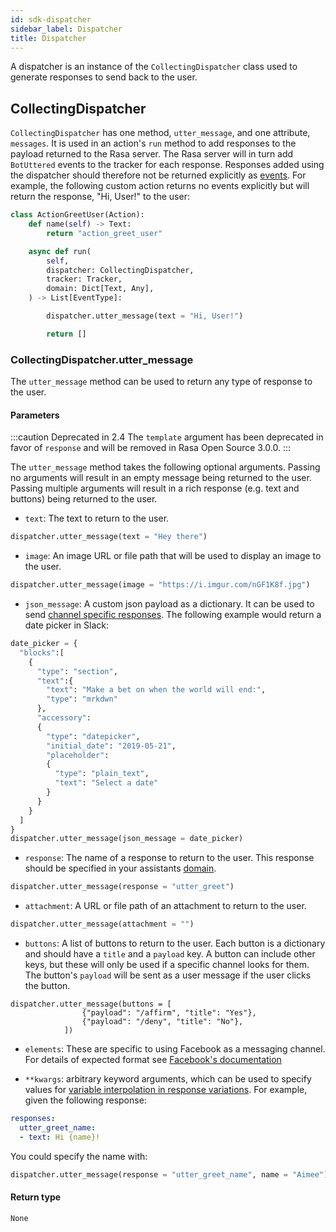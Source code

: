 ```yaml
---
id: sdk-dispatcher
sidebar_label: Dispatcher
title: Dispatcher
---
```


A dispatcher is an instance of the `CollectingDispatcher` class used to generate responses to send back to the user.

## CollectingDispatcher

`CollectingDispatcher` has one method, `utter_message`, and one attribute, `messages`.
It is used in an action's `run` method to add responses to the payload returned to the Rasa server.
The Rasa server will in turn add `BotUttered` events to the tracker for each response. Responses
added using the dispatcher should therefore not be returned
explicitly as [events](events.mdx). For example, the
following custom action returns no events explicitly but will return the response, "Hi, User!" to the user:

```python
class ActionGreetUser(Action):
    def name(self) -> Text:
        return "action_greet_user"

    async def run(
        self,
        dispatcher: CollectingDispatcher,
        tracker: Tracker,
        domain: Dict[Text, Any],
    ) -> List[EventType]:

        dispatcher.utter_message(text = "Hi, User!")

        return []
```


### CollectingDispatcher.utter_message

The `utter_message` method can be used to return any type
of response to the user.

#### **Parameters**

:::caution Deprecated in 2.4
The `template` argument has been deprecated in favor of
`response` and will be removed in Rasa Open Source 3.0.0.
:::

The `utter_message` method takes the following optional arguments.
Passing no arguments will result in an empty message being returned to the user.
Passing multiple arguments will result in a rich response (e.g. text and buttons) being returned to the user.

  - `text`: The text to return to the user.

  ```python
  dispatcher.utter_message(text = "Hey there")
  ```

  - `image`: An image URL or file path that will be used to display an image to the user.

  ```python
  dispatcher.utter_message(image = "https://i.imgur.com/nGF1K8f.jpg")
  ```

  - `json_message`: A custom json payload as a dictionary. It can be used to send [channel specific responses](http://rasa.com/docs/rasa/responses).
                  The following example would return a date picker in Slack:

  ```python
  date_picker = {
    "blocks":[
      {
        "type": "section",
        "text":{
          "text": "Make a bet on when the world will end:",
          "type": "mrkdwn"
        },
        "accessory":
        {
          "type": "datepicker",
          "initial_date": "2019-05-21",
          "placeholder":
          {
            "type": "plain_text",
            "text": "Select a date"
          }
        }
      }
    ]
  }
  dispatcher.utter_message(json_message = date_picker)
  ```

  - `response`: The name of a response to return to the user. This response should
              be specified in your assistants [domain](http://rasa.com/docs/rasa/domain).

  ```python
  dispatcher.utter_message(response = "utter_greet")
  ```

  - `attachment`: A URL or file path of an attachment to return to the user.

  ```python
  dispatcher.utter_message(attachment = "")
  ```

  - `buttons`: A list of buttons to return to the user.
             Each button is a dictionary and should have a `title` and a `payload` key.
             A button can include other keys, but these will only be used if
             a specific channel looks for them.
             The button's `payload` will be sent as a user message if the user
             clicks the button.

  ```
  dispatcher.utter_message(buttons = [
                  {"payload": "/affirm", "title": "Yes"},
                  {"payload": "/deny", "title": "No"},
              ])
  ```

  - `elements`: These are specific to using Facebook as a messaging channel. For details
              of expected format see [Facebook's documentation](https://developers.facebook.com/docs/messenger-platform/send-messages/template/generic/)

  - `**kwargs`: arbitrary keyword arguments, which can be
              used to specify values for [variable interpolation in response variations](http://rasa.com/docs/rasa/responses). For example,
              given the following response:

  ```yaml
  responses:
    utter_greet_name:
    - text: Hi {name}!
  ```

  You could specify the name with:

  ```python
  dispatcher.utter_message(response = "utter_greet_name", name = "Aimee")
  ```

#### **Return type**

`None`
